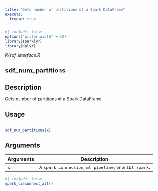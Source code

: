 ```yaml
---
title: "Gets number of partitions of a Spark DataFrame"
execute:
  freeze: true
---
```


```r
#| include: false
options("pillar.width" = 60)
library(sparklyr) 
library(dplyr)
```

*R/sdf_interface.R*

## sdf_num_partitions

## Description
 Gets number of partitions of a Spark DataFrame 


## Usage
```r
 
sdf_num_partitions(x) 
```

## Arguments
|Arguments|Description|
|---|---|
| x | A `spark_connection`, `ml_pipeline`, or a `tbl_spark`. |








```r
#| include: false
spark_disconnect_all()
```
